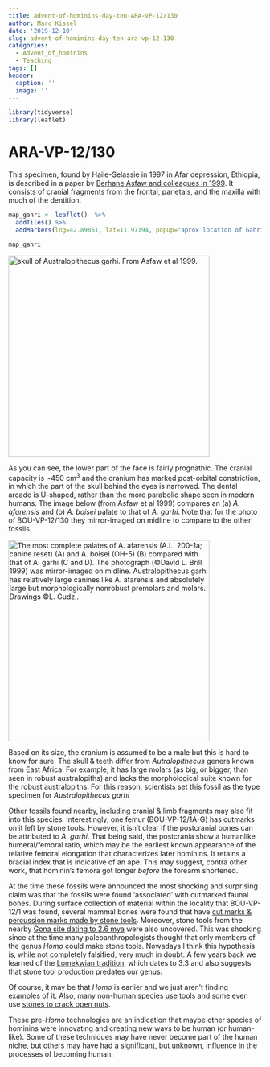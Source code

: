 ```yaml
---
title: advent-of-hominins-day-ten-ARA-VP-12/130
author: Marc Kissel
date: '2019-12-10'
slug: advent-of-hominins-day-ten-ara-vp-12-130
categories:
  - Advent_of_hominins
  - Teaching
tags: []
header:
  caption: ''
  image: ''
---
```


```r
library(tidyverse)
library(leaflet)
```


# ARA-VP-12/130

This specimen, found  by Haile-Selassie in 1997 in Afar depression, Ethiopia, is described in a paper by [Berhane Asfaw and colleagues in 1999](https://science.sciencemag.org/content/284/5414/629). It consists of cranial fragments from the frontal, parietals, and the maxilla with much of the dentition. 
```r

map_gahri <- leaflet()  %>% 
  addTiles() %>%  
  addMarkers(lng=42.89861, lat=11.97194, popup="aprox location of Gahri") %>% setView(lng=42.89861, lat=11.97194, zoom = 2)

map_gahri
```
<img src="/img/Asfaw_et_al.jpg" title="skull of Australopithecus garhi. From Asfaw et al 1999." width="400" height="400" />

As you can see, the lower part of the face is fairly prognathic. The cranial capacity is ~450 cm^3^ and the cranium has marked post-orbital constriction, in which the part of the skull behind the eyes is narrowed. The dental arcade is U-shaped, rather than the more parabolic shape seen in modern humans. The image below (from Asfaw  et al 1999) compares an  (a) *A. afarensis* and (b) *A. boisei* palate to that of *A. garhi*. Note that for the photo of BOU-VP-12/130 they mirror-imaged on midline to compare  to the other fossils. 


<img src="/img/Asfaw_et_al_2.jpg" title="The most complete palates of A. afarensis (A.L. 200-1a; canine reset) (A) and A. boisei
(OH-5) (B) compared with that of A. garhi (C and D). The photograph (©David L. Brill 1999)
was mirror-imaged on midline. Australopithecus garhi has relatively large canines like A. afarensis
and absolutely large but morphologically nonrobust premolars and molars. Drawings ©L. Gudz.." width="400" height="400" />



Based on its size, the cranium is assumed to be a male but this is hard to know for sure. 
The skull & teeth differ from  *Autralopithecus* genera known from East Africa. For example, it has large molars (as big, or bigger, than seen in robust australopiths) and lacks the morphological suite known for the robust australopiths. For this reason, scientists set this fossil as the type specimen for *Australopithecus garhi*


Other fossils found nearby, including cranial & limb fragments may also fit into this species. Interestingly, one femur (BOU-VP-12/1A-G) has cutmarks on it left by stone tools. However, it isn't clear if the postcranial bones can be attributed to *A. garhi*. That being said, the postcrania show  a humanlike humeral/femoral ratio, which may be the earliest known appearance of the relative femoral elongation that characterizes later hominins. It retains a bracial index that is indicative of an ape. This may suggest, contra other work, that hominin’s femora got longer *before* the forearm shortened. 


At the time these fossils were announced the most shocking and surprising claim was that the fossils were found 'associated' with cutmarked faunal bones. During surface collection of material within the locality that BOU-VP-12/1 was found, several mammal bones were found that have [cut marks &  percussion marks made by stone tools](https://www.semanticscholar.org/paper/Environment-and-behavior-of-2.5-million-year-old-Heinzelin-Clark/585a2c3958e56d954267ae836a1e00e13a580c29). Moreover, stone tools from the nearby [Gona site dating to 2.6 mya](https://www.smithsonianmag.com/science-nature/becoming-human-the-origin-of-stone-tools-55335180/) were also uncovered. 
This was shocking since at the time many paleoanthropologists thought that only members of the genus *Homo* could make stone tools. Nowadays I think this hypothesis is, while not completely falsified, very much in doubt. A few years back we learned of the [Lomekwian tradition](https://www.smithsonianmag.com/science-nature/oldest-known-stone-tools-unearthed-kenya-180955341/), which dates to 3.3 and also suggests that stone tool production predates our genus. 

Of course, it may be that *Homo* is earlier and we just aren't finding examples of it. Also, many non-human species [use tools]( https://www.vox.com/future-perfect/2019/10/11/20909685/pigs-use-tools-video-study-animal-intelligence) and some even use [stones to crack open nuts]( https://www.sciencealert.com/the-capuchin-stone-age-has-a-3-000-year-old-archaeological-record). 

These pre-*Homo* technologies are an indication that maybe other species of hominins were innovating and creating new ways to be human (or human-like). Some of these techniques may have never become part of the human niche, but others may have had a significant, but unknown, influence in the processes of becoming human.


